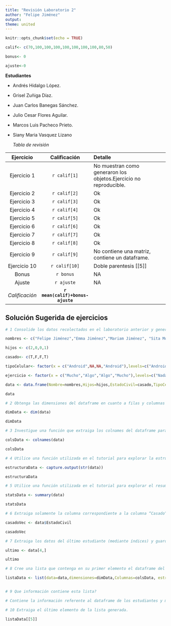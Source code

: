 ```yaml
---
title: "Revisión Laboratorio 2"
author: "Felipe Jiménez"
output:
theme: united
---
```


```r
knitr::opts_chunk$set(echo = TRUE)
```

```r

calif<- c(70,100,100,100,100,100,100,100,80,50)

bonus<- 0

ajuste<-0

```

**Estudiantes**

-   Andrés Hidalgo López.

-   Grisel Zuñiga Díaz.

-   Juan Carlos Banegas Sánchez.

-   Julio Cesar Flores Aguilar.

-   Marcos Luis Pacheco Prieto.

-   Siany Maria Vasquez Lizano

    *Tabla de revisión*

|   Ejercicio    |           Calificación           | Detalle                                                           |
|:--------------:|:--------------------------------:|:------------------------------------------------------------------|
|  Ejercicio 1   |           `r calif[1]`           | No muestran como generaron los objetos.Ejercicio no reproducible. |
|  Ejercicio 2   |           `r calif[2]`           | Ok                                                                |
|  Ejercicio 3   |           `r calif[3]`           | Ok                                                                |
|  Ejercicio 4   |           `r calif[4]`           | Ok                                                                |
|  Ejercicio 5   |           `r calif[5]`           | Ok                                                                |
|  Ejercicio 6   |           `r calif[6]`           | Ok                                                                |
|  Ejercicio 7   |           `r calif[7]`           | Ok                                                                |
|  Ejercicio 8   |           `r calif[8]`           | Ok                                                                |
|  Ejercicio 9   |           `r calif[9]`           | No contiene una matriz, contiene un dataframe.                    |
|  Ejercicio 10  |          `r calif[10]`           | Doble parentesis [[5]]                                            |
|     Bonus      |            `r bonus`             | NA                                                                |
|     Ajuste     |            `r ajuste`            | NA                                                                |
| *Calificación* | **`r mean(calif)+bonus-ajuste`** |                                                                   |

## Solución Sugerida de ejercicios

```r

# 1 Consolide los datos recolectados en el laboratorio anterior y genere un dataframe con esos datos.Las columnas deben tener un nombre coherente con respecto a los datos recopilados.

nombres <- c("Felipe Jiménez","Emma Jiménez","Mariam Jiménez", "Sita Monge")

hijos <- c(2,0,0,1)

casado<- c(T,F,F,T)

tipoCelular<- factor(x = c("Android",NA,NA,"Android"),levels=c("Android","Iphone","Otro"))

ejercicio <- factor(x = c("Mucho","Algo","Algo","Mucho"),levels=c("Nada","Algo","Mucho"),ordered = T)

data <- data.frame(Nombre=nombres,Hijos=hijos,EstadoCivil=casado,TipoCelular=tipoCelular,ActividadFisica=ejercicio)

data

# 2 Obtenga las dimensiones del dataframe en cuanto a filas y columnas y guardelas en un objeto.

dimData <- dim(data)

dimData 

# 3 Investigue una función que extraiga los colnames del dataframe para corroborar que están correctos de acuerdo a su diseño.Guarde el resultado en un objeto

colsData <- colnames(data)

colsData

# 4 Utilice una función utilizada en el tutorial para explorar la estructura del dataframe.Guarde el resultado en un objeto.

estructuraData <- capture.output(str(data))

estructuraData

# 5 Utilice una función utilizada en el tutorial para explorar el resumen estadístico del dataframe.Guarde el resultado en un objeto.

statsData <- summary(data)

statsData

# 6 Extraiga solamente la columna correspondiente a la columna “Casado” y guardela en un vector, mediante el operador $

casadoVec <- data$EstadoCivil

casadoVec

# 7 Extraiga los datos del último estudiante (mediante índices) y guardelos en un vector.

ultimo <- data[4,]

ultimo

# 8 Cree una lista que contenga en su primer elemento el dataframe del ejercicio 1.En los siguientes elementos debe contener los objetos guardados en los ejercicios del 2 al 5.

listaData <- list(data=data,dimensiones=dimData,Columnas=colsData, estructura=estructuraData,estadisticas=statsData)


# 9 Que información contiene esta lista?

# Contiene la información referente al dataframe de los estudiantes y metadata de estos datos, como las dimensiones, estructura, nombres de columnas y estadísticos.

# 10 Extraiga el último elemento de la lista generada.

listaData[[5]]

```
